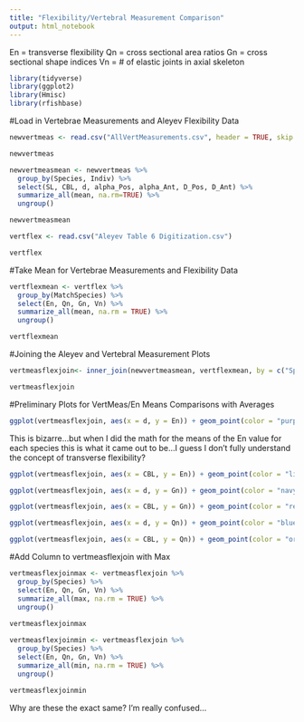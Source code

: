 ```yaml
---
title: "Flexibility/Vertebral Measurement Comparison"
output: html_notebook
---
```


En = transverse flexibility
Qn = cross sectional area ratios
Gn = cross sectional shape indices
Vn = # of elastic joints in axial skeleton

```r
library(tidyverse)
library(ggplot2)
library(Hmisc)
library(rfishbase)
```

#Load in Vertebrae Measurements and Aleyev Flexibility Data
```r
newvertmeas <- read.csv("AllVertMeasurements.csv", header = TRUE, skip = 1)

newvertmeas
```

```r
newvertmeasmean <- newvertmeas %>%
  group_by(Species, Indiv) %>%
  select(SL, CBL, d, alpha_Pos, alpha_Ant, D_Pos, D_Ant) %>%
  summarize_all(mean, na.rm=TRUE) %>%
  ungroup()

newvertmeasmean
```


```r
vertflex <- read.csv("Aleyev Table 6 Digitization.csv")

vertflex
```

#Take Mean for Vertebrae Measurements and Flexibility Data
```r
vertflexmean <- vertflex %>%
  group_by(MatchSpecies) %>% 
  select(En, Qn, Gn, Vn) %>%
  summarize_all(mean, na.rm = TRUE) %>%
  ungroup()

vertflexmean
```

#Joining the Aleyev and Vertebral Measurement Plots 
```r
vertmeasflexjoin<- inner_join(newvertmeasmean, vertflexmean, by = c("Species" = "MatchSpecies"))

vertmeasflexjoin
```


#Preliminary Plots for VertMeas/En Means Comparisons with Averages
```r
ggplot(vertmeasflexjoin, aes(x = d, y = En)) + geom_point(color = "purple")
```
This is bizarre...but when I did the math for the means of the En value for each species this is what it came out to be...I guess I don't fully understand the concept of transverse flexibility? 

```r
ggplot(vertmeasflexjoin, aes(x = CBL, y = En)) + geom_point(color = "light green")
```

```r
ggplot(vertmeasflexjoin, aes(x = d, y = Gn)) + geom_point(color = "navy blue")
```

```r
ggplot(vertmeasflexjoin, aes(x = CBL, y = Gn)) + geom_point(color = "red")
```

```r
ggplot(vertmeasflexjoin, aes(x = d, y = Qn)) + geom_point(color = "blue")
```

```r
ggplot(vertmeasflexjoin, aes(x = CBL, y = Qn)) + geom_point(color = "orange")
```

#Add Column to vertmeasflexjoin with Max
```r
vertmeasflexjoinmax <- vertmeasflexjoin %>%
  group_by(Species) %>%
  select(En, Qn, Gn, Vn) %>%
  summarize_all(max, na.rm = TRUE) %>%
  ungroup()
  
vertmeasflexjoinmax
```

```r
vertmeasflexjoinmin <- vertmeasflexjoin %>%
  group_by(Species) %>%
  select(En, Qn, Gn, Vn) %>%
  summarize_all(min, na.rm = TRUE) %>%
  ungroup()
  
vertmeasflexjoinmin
```
Why are these the exact same? I'm really confused...


